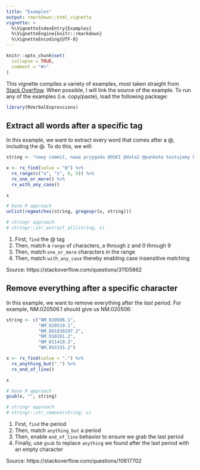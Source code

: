 ```yaml
---
title: "Examples"
output: rmarkdown::html_vignette
vignette: >
  %\VignetteIndexEntry{Examples}
  %\VignetteEngine{knitr::rmarkdown}
  %\VignetteEncoding{UTF-8}
---
```


```r
knitr::opts_chunk$set(
  collapse = TRUE,
  comment = "#>"
)
```

This vignette compiles a variety of examples, most taken straight from [Stack Overflow](https://stackoverflow.com/). When possible, I will link the source of the example. To run any of the examples (i.e. copy/paste), load the following package:

```r
library(RVerbalExpressions)
```

## Extract all words after a specific tag

In this example, we want to extract every word that comes after a @, including the @. To do this, we will:

```r
string <- "nowy commit, nowa przygoda @OSKI @data2 @pankote testujemy kod @oski2"

x <- rx_find(value = "@") %>% 
  rx_range(c("a", "z", 0, 9)) %>% 
  rx_one_or_more() %>% 
  rx_with_any_case()

x

# base R approach
unlist(regmatches(string, gregexpr(x, string)))

# stringr approach
# stringr::str_extract_all(string, x)
```

1. First, `find` the @ tag
2. Then, match a `range` of characters, a through z and 0 through 9
3. Then, match `one_or_more` characters in the range
4. Then, match `with_any_case` thereby enabling case insensitive matching

Source: https://stackoverflow.com/questions/31105862

## Remove everything after a specific character

In this example, we want to remove everything after the _last_ period. For example, NM.020506.1 should give us NM.020506:

```r
string <- c("NM_020506.1", 
            "NM_020519.1", 
            "NM_001030297.2", 
            "NM_010281.2", 
            "NM_011419.3", 
            "NM.053155.2")  

x <- rx_find(value = ".") %>% 
  rx_anything_but(".") %>% 
  rx_end_of_line()

x

# base R approach
gsub(x, "", string)

# stringr approach
# stringr::str_remove(string, x)
```

1. First, `find` the period
2. Then, match `anything_but` a period
3. Then, enable `end_of_line` behavior to ensure we grab the last period
4. Finally, use `gsub` to replace `anything` we found after the last period with an empty character

Source: https://stackoverflow.com/questions/10617702

